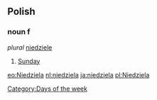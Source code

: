 ==Polish==
===noun f===
''plural'' [[niedziele]]

# [[Sunday]]

[[Category:Days of the week]]

[[eo:Niedziela]]
[[nl:niedziela]]
[[ja:niedziela]]
[[pl:Niedziela]]